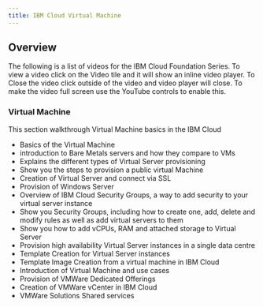 ```yaml
---
title: IBM Cloud Virtual Machine
---
```


## Overview
The following is a list of videos for the IBM Cloud Foundation Series. To view a
video click on the Video tile and it will show an inline video player. To Close the video
click outside of the video and video player will close. To make the video full screen
use the YouTube controls to enable this.

### Virtual Machine

This section walkthrough Virtual Machine basics in the IBM Cloud

- Basics of the Virtual Machine
- introduction to Bare Metals servers and how they compare to VMs
- Explains the different types of Virtual Server provisioning
- Show you the steps to provision a public virtual Machine
- Creation of Virtual Server and connect via SSL
- Provision of Windows Server
- Overview of IBM Cloud Security Groups, a way to add security to your virtual server instance
- Show you Security Groups, including how to create one, add, delete and modify rules as well as add virtual servers to them
- Show you how to add vCPUs, RAM and attached storage to Virtual Server
- Provision high availability Virtual Server instances in a single data centre
- Template Creation for Virtual Server instances
- Template Image Creation from a virtual machine in IBM Cloud
- Introduction of Virtual Machine and use cases
- Provision of VMWare Dedicated Offerings
- Creation of VMWare vCenter in IBM Cloud
- VMWare Solutions Shared services





